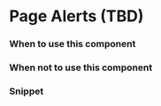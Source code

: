 
<Meta title="Components/Alerts/Page Alert" />

# Page Alerts (TBD)

### When to use this component

### When not to use this component

### Snippet
